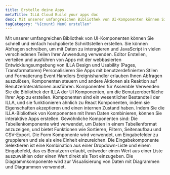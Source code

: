 ```yaml
---
title: Erstelle deine Apps
metaTitle: ILLA Cloud Build your apps doc
desc: Mit unserer umfangreichen Bibliothek von UI-Komponenten können Sie schnell und einfach hochpolierte Schnittstellen mit ILLA Cloud erstellen.
tagCategory: "%{count} Menü erstellen"
---
```


Mit unserer umfangreichen Bibliothek von UI-Komponenten können Sie schnell und einfach hochpolierte Schnittstellen erstellen. Sie können Abfragen schreiben, um mit Daten zu interagieren und JavaScript in vielen verschiedenen Teilen Ihrer Anwendung verwenden.
Editor
Erstellen, verteilen und ausführen von Apps mit der webbasierten Entwicklungsumgebung von ILLA 
Design und Usability (Pages, Transformatoren)
Personalisieren Sie Apps mit benutzerdefinierten Stilen und Formatierung
Event Handlers 
Ereignishandler erlauben Ihnen Abfragen auszulösen, Komponenten steuern und andere Aktionen als Reaktion auf Benutzerinteraktionen ausführen.
Komponenten für Assemble
Verwenden Sie die Bibliothek der ILLA der UI Komponenten, um die Benutzeroberfläche Ihrer App zu erstellen.
Komponenten sind ein wesentlicher Bestandteil der ILLA, und sie funktionieren ähnlich zu React Komponenten, indem sie Eigenschaften akzeptieren und einen internen Zustand haben. Indem Sie die ILLA-Bibliothek von Komponenten mit Ihren Daten kombinieren, können Sie interaktive Apps erstellen.
Gewöhnliche Komponenten sind:
Die Tabellenkomponente wird verwendet, um Daten in einem Tabellenformat anzuzeigen, und bietet Funktionen wie Sortieren, Filtern, Seitenaufbau und CSV-Export. 
Die Form Komponente wird verwendet, um Eingabefelder zu gruppieren und sie als eine Einheit einzureichen. 
Die Eingabekomponente Selektieren ist eine Kombination aus einer Dropdown-Liste und einem Eingabefeld, das es Benutzern erlaubt, entweder einen Wert aus einer Liste auszuwählen oder einen Wert direkt als Text einzugeben. 
Die Diagrammkomponente wird zur Visualisierung von Daten mit Diagrammen und Diagrammen verwendet.
